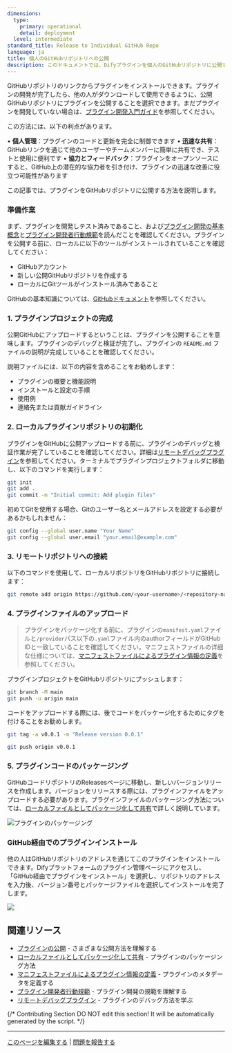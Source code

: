 ```yaml
---
dimensions:
  type:
    primary: operational
    detail: deployment
  level: intermediate
standard_title: Release to Individual GitHub Repo
language: ja
title: 個人のGitHubリポジトリへの公開
description: このドキュメントでは、Difyプラグインを個人のGitHubリポジトリに公開する方法について詳しく説明します。準備作業、ローカルプラグインリポジトリの初期化、リモートリポジトリへの接続、プラグインファイルのアップロード、プラグインコードのパッケージング、GitHub経由でのプラグインインストール方法の全プロセスが含まれます。この方法により、開発者は自身のプラグインコードと更新を完全に管理できます。
---
```


GitHubリポジトリのリンクからプラグインをインストールできます。プラグインの開発が完了したら、他の人がダウンロードして使用できるように、公開GitHubリポジトリにプラグインを公開することを選択できます。まだプラグインを開発していない場合は、[プラグイン開発入門ガイド](/plugin-dev-ja/0211-getting-started-dify-tool)を参照してください。

この方法には、以下の利点があります。

• **個人管理**：プラグインのコードと更新を完全に制御できます
• **迅速な共有**：GitHubリンクを通じて他のユーザーやチームメンバーに簡単に共有でき、テストと使用に便利です
• **協力とフィードバック**：プラグインをオープンソースにすると、GitHub上の潜在的な協力者を引き付け、プラグインの迅速な改善に役立つ可能性があります

この記事では、プラグインをGitHubリポジトリに公開する方法を説明します。

### 準備作業

まず、プラグインを開発しテスト済みであること、および[プラグイン開発の基本概念](/plugin-dev-ja/0111-getting-started-dify-plugin)と[プラグイン開発者行動規範](/plugin-dev-ja/0312-contributor-covenant-code-of-conduct)を読んだことを確認してください。プラグインを公開する前に、ローカルに以下のツールがインストールされていることを確認してください：

* GitHubアカウント
* 新しい公開GitHubリポジトリを作成する
* ローカルにGitツールがインストール済みであること

GitHubの基本知識については、[GitHubドキュメント](https://docs.github.com/en/repositories/creating-and-managing-repositories/creating-a-new-repository)を参照してください。

### 1. プラグインプロジェクトの完成

公開GitHubにアップロードするということは、プラグインを公開することを意味します。プラグインのデバッグと検証が完了し、プラグインの `README.md` ファイルの説明が完成していることを確認してください。

説明ファイルには、以下の内容を含めることをお勧めします：

* プラグインの概要と機能説明
* インストールと設定の手順
* 使用例
* 連絡先または貢献ガイドライン

### 2. ローカルプラグインリポジトリの初期化

プラグインをGitHubに公開アップロードする前に、プラグインのデバッグと検証作業が完了していることを確認してください。詳細は[リモートデバッグプラグイン](/plugin-dev-ja/0411-remote-debug-a-plugin)を参照してください。ターミナルでプラグインプロジェクトフォルダに移動し、以下のコマンドを実行します：

```bash
git init
git add .
git commit -m "Initial commit: Add plugin files"
```

初めてGitを使用する場合、Gitのユーザー名とメールアドレスを設定する必要があるかもしれません：

```bash
git config --global user.name "Your Name"
git config --global user.email "your.email@example.com"
```

### 3. リモートリポジトリへの接続

以下のコマンドを使用して、ローカルリポジトリをGitHubリポジトリに接続します：

```bash
git remote add origin https://github.com/<your-username>/<repository-name>.git
```

### 4. プラグインファイルのアップロード

> プラグインをパッケージ化する前に、プラグインの`manifest.yaml`ファイルと`/provider`パス以下の`.yaml`ファイル内のauthorフィールドがGitHub IDと一致していることを確認してください。マニフェストファイルの详细な仕様については、[マニフェストファイルによるプラグイン情報の定義](/plugin-dev-ja/0411-plugin-info-by-manifest)を参照してください。

プラグインプロジェクトをGitHubリポジトリにプッシュします：

```bash
git branch -M main
git push -u origin main
```

コードをアップロードする際には、後でコードをパッケージ化するためにタグを付けることをお勧めします。

```bash
git tag -a v0.0.1 -m "Release version 0.0.1"

git push origin v0.0.1
```

### 5. プラグインコードのパッケージング

GitHubコードリポジトリのReleasesページに移動し、新しいバージョンリリースを作成します。バージョンをリリースする際には、プラグインファイルをアップロードする必要があります。プラグインファイルのパッケージング方法については、[ローカルファイルとしてパッケージ化して共有](/plugin-dev-ja/0322-release-by-file)で詳しく説明しています。

![プラグインのパッケージング](https://assets-docs.dify.ai/2024/12/5cb4696348cc6903e380287fce8f529d.png)

### GitHub経由でのプラグインインストール

他の人はGitHubリポジトリのアドレスを通じてこのプラグインをインストールできます。Difyプラットフォームのプラグイン管理ページにアクセスし、「GitHub経由でプラグインをインストール」を選択し、リポジトリのアドレスを入力後、バージョン番号とパッケージファイルを選択してインストールを完了します。

![](https://assets-docs.dify.ai/2024/12/3c2612349c67e6898a1f33a7cc320468.png)

## 関連リソース

- [プラグインの公開](/plugin-dev-ja/0321-release-overview) - さまざまな公開方法を理解する
- [ローカルファイルとしてパッケージ化して共有](/plugin-dev-ja/0322-release-by-file) - プラグインのパッケージング方法
- [マニフェストファイルによるプラグイン情報の定義](/plugin-dev-ja/0411-plugin-info-by-manifest) - プラグインのメタデータを定義する
- [プラグイン開発者行動規範](/plugin-dev-ja/0312-contributor-covenant-code-of-conduct) - プラグイン開発の規範を理解する
- [リモートデバッグプラグイン](/plugin-dev-ja/0411-remote-debug-a-plugin) - プラグインのデバッグ方法を学ぶ

{/*
Contributing Section
DO NOT edit this section!
It will be automatically generated by the script.
*/}

---

[このページを編集する](https://github.com/langgenius/dify-docs/edit/main/plugin-dev-ja/0322-release-to-individual-github-repo.mdx) | [問題を報告する](https://github.com/langgenius/dify-docs/issues/new?template=docs.yml)

